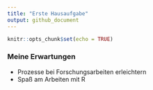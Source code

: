 ```yaml
---
title: "Erste Hausaufgabe"
output: github_document
---
```


```r
knitr::opts_chunk$set(echo = TRUE)
```

### Meine Erwartungen

* Prozesse bei Forschungsarbeiten erleichtern
* Spaß am Arbeiten mit R
